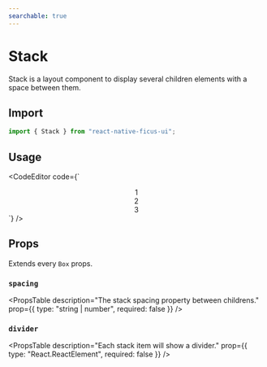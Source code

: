 ```yaml
---
searchable: true
---
```



# Stack

Stack is a layout component to display several children elements with a space between them.

## Import

```js
import { Stack } from "react-native-ficus-ui";
```

## Usage

<CodeEditor code={`<Stack direction="row" spacing={10}>
  <Center w={40} h={40} bg="yellow.200">
    <Text color="black">1</Text>
  </Center>
  <Center w={40} h={40} bg="red.200">
    <Text color="black">2</Text>
  </Center>
  <Center w={40} h={40} bg="pink.200">
    <Text color="black">3</Text>
  </Center>
</Stack>`} />

## Props

Extends every `Box` props.

### `spacing`
<PropsTable
  description="The stack spacing property between childrens."
  prop={{ type: "string | number", required: false }}
/>

### `divider`
<PropsTable
  description="Each stack item will show a divider."
  prop={{ type: "React.ReactElement", required: false }}
/>
